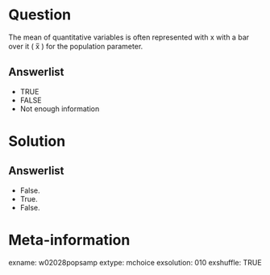 Question
========
The mean of quantitative variables is often represented with x with a bar over it ( x̅ ) for the population parameter.

Answerlist
----------
* TRUE
* FALSE
* Not enough information


Solution
========

Answerlist
----------
* False.
* True.
* False.


Meta-information
================
exname: w02028popsamp
extype: mchoice
exsolution: 010
exshuffle: TRUE